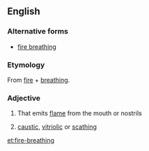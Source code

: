 ==English==

===Alternative forms===
* [[fire breathing]]

===Etymology===
From [[fire]] + [[breathing]].

===Adjective===
{{en-adj|-}}

# {{context|of a fabled animal|such as a dragon|lang=en}} That emits [[flame]] from the mouth or nostrils
# {{context|idiomatic|lang=en}} [[caustic]], [[vitriolic]] or [[scathing]]

[[et:fire-breathing]]